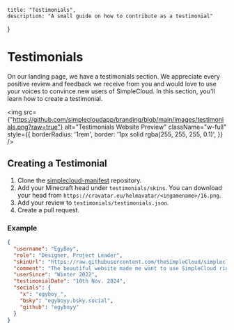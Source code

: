     title: "Testimonials",
    description: "A small guide on how to contribute as a testimonial"
}

# Testimonials
On our landing page, we have a testimonials section. We appreciate every positive review and feedback we receive from you and would love to use your voices to convince new users of SimpleCloud. In this section, you'll learn how to create a testimonial.

<img
    src={"https://github.com/simplecloudapp/branding/blob/main/images/testimonials.png?raw=true"}
    alt="Testimonials Website Preview"
    className="w-full"
    style={{
      borderRadius: '1rem',
      border: '1px solid rgba(255, 255, 255, 0.1)', 
    }}
/>

## Creating a Testimonial

1. Clone the [simplecloud-manifest](https://github.com/theSimpleCloud/simplecloud-manifest) repository.
2. Add your Minecraft head under `testimonials/skins`. You can download your head from `https://cravatar.eu/helmavatar/<ingamename>/16.png`.  
3. Add your review to `testimonials/testimonials.json`.  
4. Create a pull request.  

### Example
```json
{
  "username": "EgyBoy",
  "role": "Designer, Project Leader",
  "skinUrl": "https://raw.githubusercontent.com/theSimpleCloud/simplecloud-manifest/refs/heads/main/testimonials/skins/egyboy.png",
  "comment": "The beautiful website made me want to use SimpleCloud right away. The cloud is really user-friendly. The dashboard is cool too. I can easily integrate the API into my systems. Great thing, I'll recommend it!",
  "userSince": "Winter 2022",
  "testimonialDate": "10th Nov. 2024",
  "socials": {
    "x": "egyboy_",
    "bsky": "egyboyy.bsky.social",
    "github": "egyboyy"
  }
}
```
